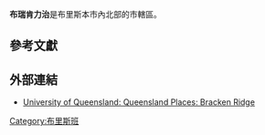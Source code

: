 {{Infobox Australian Place | type = suburb
| name     = 布瑞肯力治
| city     = 布里斯本市
| state    = qld
| image    = Bracken Ridge Hall courtyard (6274672680).jpg
| caption  = 2011年在区政府和图书馆附近的布瑞肯力治
| lga      = [[布里斯本市政府|布里斯本市政府]]
| postcode = 4017
| pop      = 16,799
| pop_year = {{CensusAU|2011}}
| pop_footnotes = <ref name="Census 2011">{{Census 2011 AUS|id=SSC30221|name=Bracken Ridge (State Suburb)|accessdate=25 October 2013|quick=on}}</ref>
| area     = 8.4
| est      = 1960s
| propval  = $310,000 (2006) <ref>[http://www.reiq.com.au/BuySellRent/community_view.asp?suburb_id=35 Bracken Ridge], accessed 6 Sept 2007</ref>
| stategov = 沙門<br>艾斯比力
| fedgov   = 佩特立
| dist1    = 19
| location1= [[布里斯本|布里斯本]]
| near-nw  = [[博德山區_(昆士蘭州)|博德山]]
| near-n   = [[布萊頓區_(昆士蘭州)|布萊頓]]
| near-ne  = [[布萊頓區_(昆士蘭州)|布萊頓]]
| near-w   = [[博德山區_(昆士蘭州)|博德山]]
| near-e   = [[沙門區_(昆士蘭州)|沙門]]
| near-sw  = [[費茲吉邦區_(昆士蘭州)|費茲吉邦]]
| near-s   = [[泰甘區_(昆士蘭州)|泰甘]]
| near-se  = [[迪鞏區_(昆士蘭州)|迪鞏]]
}}

'''布瑞肯力治'''是布里斯本市內北部的市轄區。

==參考文獻==
<references />

==外部連結==
* [http://queenslandplaces.com.au/bracken-ridge University of Queensland: Queensland Places: Bracken Ridge] {{Wayback|url=http://queenslandplaces.com.au/bracken-ridge |date=20210306110656 }}

{{Coord|-27.319|153.034|display=title|format=dms|region:AU-QLD_type:city}}

[[Category:布里斯班|Category:布里斯班]]